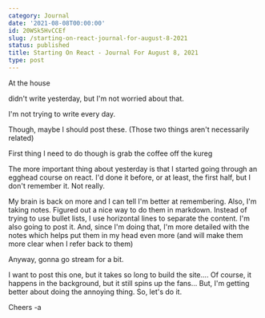 ```yaml
---
category: Journal
date: '2021-08-08T00:00:00'
id: 20WSk5HvCCEf
slug: /starting-on-react-journal-for-august-8-2021
status: published
title: Starting On React - Journal For August 8, 2021
type: post
---
```


At the house

didn't write yesterday, but I'm not worried about that. 

I'm not trying to write every day. 

Though, maybe I should post these. (Those two things aren't necessarily related)

First thing I need to do though is grab the coffee off the kureg 

The more important thing about yesterday is that I started going through an egghead course on react. I'd done it before, or at least, the first half, but I don't remember it. Not really. 

My brain is back on more and I can tell I'm better at remembering. Also, I'm taking notes.  Figured out a nice way to do them in markdown. Instead of trying to use bullet lists, I use horizontal lines to separate the content. I'm also going to post it. And, since I'm doing that, I'm more detailed with the notes which helps put them in my head even more (and will make them more clear when I refer back to them)

Anyway, gonna go stream for a bit. 

I want to post this one, but it takes so long to build the site.... Of course, it happens in the background, but it still spins up the fans... But, I'm getting  better about doing the annoying thing. So, let's do it. 

Cheers
-a